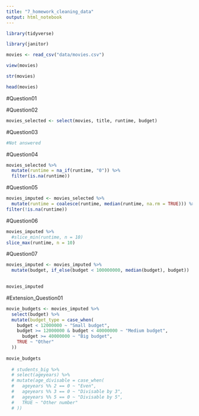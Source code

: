 ```yaml
---
title: "7_homework_cleaning_data"
output: html_notebook
---
```


```r
library(tidyverse)
```
```r
library(janitor)
```
```r
movies <- read_csv("data/movies.csv")
```
```r
view(movies)
```
```r
str(movies)
```
```r
head(movies)
```

#Question01

#Question02
```r
movies_selected <- select(movies, title, runtime, budget)
```

#Question03
```r
#Not answered


```

#Question04
```r
movies_selected %>% 
  mutate(runtime = na_if(runtime, "0")) %>% 
  filter(is.na(runtime))
```
#Question05
```r
movies_imputed <- movies_selected %>% 
  mutate(runtime = coalesce(runtime, median(runtime, na.rm = TRUE))) %>% 
filter(!is.na(runtime))

```

#Question06
```r
movies_imputed %>% 
  #slice_min(runtime, n = 10)
slice_max(runtime, n = 10)
```


#Question07
```r

movies_imputed <- movies_imputed %>% 
  mutate(budget, if_else(budget < 100000000, median(budget), budget))
  
```

```r
movies_imputed
```

#Extension_Question01

```r
movie_budgets <- movies_imputed %>% 
  select(budget) %>% 
  mutate(budget_type = case_when(
    budget < 12000000 ~ "Small budget",
    budget >= 12000000 & budget < 40000000 ~ "Medium budget", 
      budget >= 40000000 ~ "Big budget",
    TRUE ~ "Other"
  ))
  
movie_budgets
  
  # students_big %>% 
  # select(ageyears) %>% 
  # mutate(age_divisable = case_when(
  #   ageyears %% 2 == 0 ~ "Even",
  #   ageyears %% 3 == 0 ~ "Divisable by 3",
  #   ageyears %% 5 == 0 ~ "Divisable by 5",
  #   TRUE ~ "Other number"
  # ))
```

